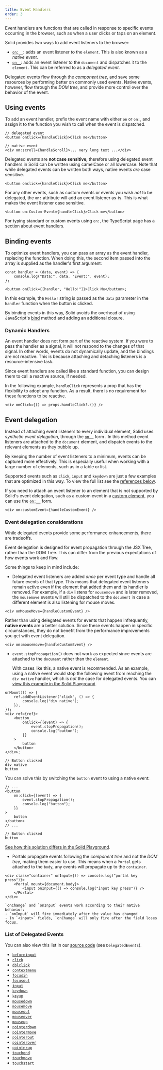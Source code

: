 ```yaml
---
title: Event Handlers
order: 3
---
```


Event handlers are functions that are called in response to specific events occurring in the browser, such as when a user clicks or taps on an element.

Solid provides two ways to add event listeners to the browser:

- [`on:__`](/reference/jsx-attributes/on-and-oncapture): adds an event listener to the `element`. This is also known as a _native event_.
- [`on__`](/reference/jsx-attributes/on_): adds an event listener to the `document` and dispatches it to the `element`. This can be referred to as a _delegated event_.

Delegated events flow through the [_component tree_](/concepts/components/basics#component-trees), and save some resources by performing better on commonly used events.
Native events, however, flow through the _DOM tree_, and provide more control over the behavior of the event.

## Using events

To add an event handler, prefix the event name with either `on` or `on:`, and assign it to the function you wish to call when the event is dispatched.

```tsx
// delegated event
<button onClick={handleClick}>Click me</button>

// native event
<div on:scroll={handleScroll}>... very long text ...</div>
```

Delegated events are **not case sensitive**, therefore using delegated event handlers in Solid can be written using camelCase or all lowercase.
Note that while delegated events can be written both ways, native events _are_ case sensitive.

```tsx
<button onclick={handleClick}>Click me</button>
```

For any other events, such as custom events or events you wish _not_ to be delegated, the `on:` attribute will add an event listener as-is.
This is what makes the event listener case sensitive.

```tsx
<button on:Custom-Event={handleClick}>Click me</button>
```

For typing standard or custom events using `on:`, the TypeScript page has a section about [event handlers](/configuration/typescript#event-handling).

## Binding events

To optimize event handlers, you can pass an array as the event handler, replacing the function.
When doing this, the second item passed into the array is supplied as the handler's first argument:

```tsx
const handler = (data, event) => {
	console.log("Data:", data, "Event:", event);
};

<button onClick={[handler, "Hello!"]}>Click Me</button>;
```

In this example, the `Hello!` string is passed as the `data` parameter in the `handler` function when the button is clicked.

By binding events in this way, Solid avoids the overhead of using JavaScript's [bind](https://developer.mozilla.org/en-US/docs/Web/JavaScript/Reference/Global_objects/Function/bind) method and adding an additional closure.

### Dynamic Handlers

An event handler does not form part of the reactive system.
If you were to pass the handler as a signal, it will not respond to the changes of that signal.
In other words, events do not dynamically update, and the bindings are not reactive.
This is because attaching and detaching listeners is a resource-intensive task.

Since event handlers are called like a standard function, you can design them to call a reactive source, if needed.

In the following example, `handleClick` represents a prop that has the flexibility to adopt any function.
As a result, there is no requirement for these functions to be reactive.

```tsx
<div onClick={() => props.handleClick?.()} />
```

## Event delegation

Instead of attaching event listeners to every individual element, Solid uses _synthetic event delegation_, through the [`on__`](/reference/jsx-attributes/on_) form .
In this method event listeners are attached to the `document` element, and dispatch events to the relevant elements as they bubble up.

By keeping the number of event listeners to a minimum, events can be captured more effectively.
This is especially useful when working with a large number of elements, such as in a table or list.

Supported events such as `click`, `input` and `keydown` are just a few examples that are optimized in this way.
To view the full list see the [references below](#list-of-delegated-events).

If you need to attach an event listener to an element that is not supported by Solid's event delegation, such as a custom event in a [custom element](https://developer.mozilla.org/en-US/docs/Web/API/Web_components/Using_custom_elements), you can use the [`on:__`](/reference/jsx-attributes/on-and-oncapture) form.

```tsx
<div on:customEvent={handleCustomEvent} />
```

### Event delegation considerations

While delegated events provide some performance enhancements, there are tradeoffs.

Event delegation is designed for event propagation through the JSX Tree, rather than the DOM Tree.
This can differ from the previous expectations of how events work and flow.

Some things to keep in mind include:

- Delegated event listeners are added _once_ per event type and handle all future events of that type. 
This means that delegated event listeners remain active even if the element that added them and its handler is removed.
  For example, if a `div` listens for `mousemove` and is later removed, the `mousemove` events will still be dispatched to the `document` in case a different element is also listening for mouse moves.

```tsx
<div onMouseMove={handleCustomEvent} />
```

<Callout type="tip" title="Occasional Events">

Rather than using delegated events for events that happen infrequently, **native events** are a better solution.
Since these events happen in specific circumstances, they do not benefit from the performance improvements you get with event delegation.

```tsx
<div on:mousemove={handleCustomEvent} />
```

</Callout>

- `event.stopPropagation()` does not work as expected since events are attached to the `document` rather than the `element`.

     With cases like this, a native event is recommended.
     As an example, using a native event would stop the following event from reaching the `div native` handler, which is _not_ the case for delegated events.
     You can [view this example in the Solid Playground](https://playground.solidjs.com/anonymous/c5346f84-01e4-4080-8ace-4443ffd0bb10).

```tsx
onMount(() => {
	ref.addEventListener("click", () => {
		console.log("div native");
	});
});
<div ref={ref}>
	<button
		onClick={(event) => {
			event.stopPropagation();
			console.log("button");
		}}
	>
		button
	</button>
</div>;
```

```shellsession title="Console output"
// Button clicked
div native
button
```

You can solve this by switching the `button` event to using a native event:

```tsx ins="on:click"
// ...
<button
	on:click={(event) => {
		event.stopPropagation();
		console.log("button");
	}}
>
	button
</button>
// ...
```

```shellsession title="Console output"
// Button clicked
button
```

[See how this solution differs in the Solid Playground](https://playground.solidjs.com/anonymous/9e2deddc-2e83-4ac2-8ee0-49c7c3a45d11).

- Portals propagate events following the _component tree_ and not the _DOM tree_, making them easier to use.
  This means when a `Portal` gets attached to the `body`, any events will propagate up to the `container`.

```tsx
<div class="container" onInput={() => console.log("portal key press")}>
	<Portal mount={document.body}>
		<input onInput={() => console.log("input key press")} />
	</Portal>
</div>
```

<Callout type="info" title="onInput / onChange">

    `onChange` and `onInput` events work according to their native behavior:
    - `onInput` will fire immediately after the value has changed
    - In `<input>` fields, `onChange` will only fire after the field loses focus.

</Callout>

### List of Delegated Events

You can also view this list in our [source code](https://github.com/ryansolid/dom-expressions/blob/main/packages/dom-expressions/src/constants.js) (see `DelegatedEvents`).

- [`beforeinput`](https://developer.mozilla.org/en-US/docs/Web/API/Element/beforeinput_event)
- [`click`](https://developer.mozilla.org/en-US/docs/Web/API/HTMLElement/click)
- [`dblclick`](https://developer.mozilla.org/en-US/docs/Web/API/Element/dblclick_event)
- [`contextmenu`](https://developer.mozilla.org/en-US/docs/Web/API/Element/contextmenu_event)
- [`focusin`](https://developer.mozilla.org/en-US/docs/Web/API/Element/focusin_event)
- [`focusout`](https://developer.mozilla.org/en-US/docs/Web/API/Element/focusout_event)
- [`input`](https://developer.mozilla.org/en-US/docs/Web/API/Element/input_event)
- [`keydown`](https://developer.mozilla.org/en-US/docs/Web/API/Element/keydown_event)
- [`keyup`](https://developer.mozilla.org/en-US/docs/Web/API/Element/keyup_event)
- [`mousedown`](https://developer.mozilla.org/en-US/docs/Web/API/Element/mousedown_event)
- [`mousemove`](https://developer.mozilla.org/en-US/docs/Web/API/Element/mousemove_event)
- [`mouseout`](https://developer.mozilla.org/en-US/docs/Web/API/Element/mouseout_event)
- [`mouseover`](https://developer.mozilla.org/en-US/docs/Web/API/Element/mouseover_event)
- [`mouseup`](https://developer.mozilla.org/en-US/docs/Web/API/Element/mouseup_event)
- [`pointerdown`](https://developer.mozilla.org/en-US/docs/Web/API/Element/pointerdown_event)
- [`pointermove`](https://developer.mozilla.org/en-US/docs/Web/API/Element/pointermove_event)
- [`pointerout`](https://developer.mozilla.org/en-US/docs/Web/API/Element/pointerout_event)
- [`pointerover`](https://developer.mozilla.org/en-US/docs/Web/API/Element/pointerover_event)
- [`pointerup`](https://developer.mozilla.org/en-US/docs/Web/API/Element/pointerup_event)
- [`touchend`](https://developer.mozilla.org/en-US/docs/Web/API/Element/touchend_event)
- [`touchmove`](https://developer.mozilla.org/en-US/docs/Web/API/Element/touchmove_event)
- [`touchstart`](https://developer.mozilla.org/en-US/docs/Web/API/Element/touchstart_event)
